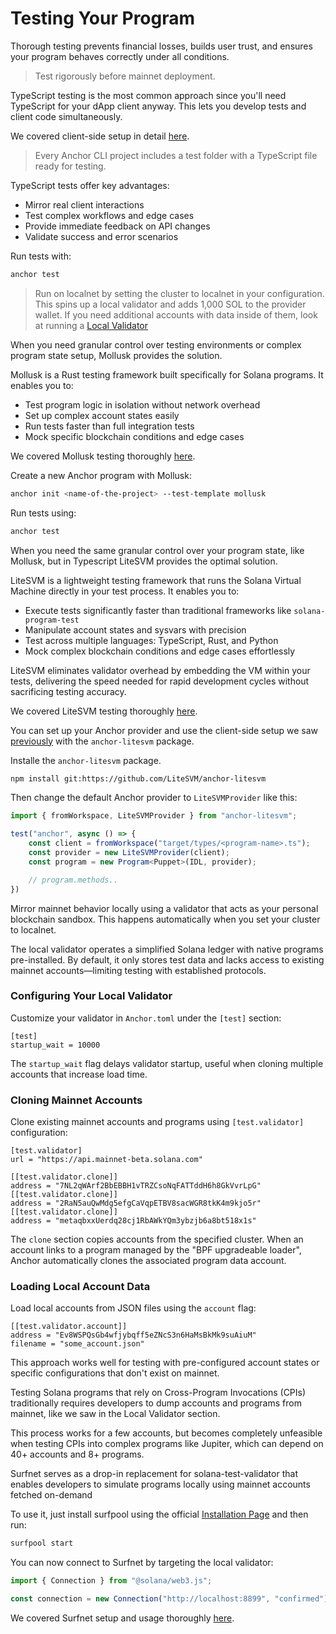 
# Testing Your Program

Thorough testing prevents financial losses, builds user trust, and ensures your program behaves correctly under all conditions. 

> Test rigorously before mainnet deployment.

<ArticleSection name="TypeScript Tests" id="typescript-tests" level="h2" />

TypeScript testing is the most common approach since you'll need TypeScript for your dApp client anyway. This lets you develop tests and client code simultaneously.

We covered client-side setup in detail [here](/en/courses/anchor-for-dummies/client-side-development).

> Every Anchor CLI project includes a test folder with a TypeScript file ready for testing.

TypeScript tests offer key advantages:
- Mirror real client interactions
- Test complex workflows and edge cases  
- Provide immediate feedback on API changes
- Validate success and error scenarios

Run tests with:

```bash
anchor test
```

> Run on localnet by setting the cluster to localnet in your configuration. This spins up a local validator and adds 1,000 SOL to the provider wallet. If you need additional accounts with data inside of them, look at running a [Local Validator](/en/courses/anchor-for-dummies/testing-your-program#running-a-local-validator)

<ArticleSection name="Mollusk Tests" id="mollusk-tests" level="h2" />

When you need granular control over testing environments or complex program state setup, Mollusk provides the solution.

Mollusk is a Rust testing framework built specifically for Solana programs. It enables you to:
- Test program logic in isolation without network overhead
- Set up complex account states easily
- Run tests faster than full integration tests
- Mock specific blockchain conditions and edge cases

We covered Mollusk testing thoroughly [here](/en/courses/testing-with-mollusk).

Create a new Anchor program with Mollusk:

```bash
anchor init <name-of-the-project> --test-template mollusk
```

Run tests using:

```bash
anchor test
```

<ArticleSection name="LiteSVM Tests" id="litesvm-tests" level="h2" />

When you need the same granular control over your program state, like Mollusk, but in Typescript LiteSVM provides the optimal solution.

LiteSVM is a lightweight testing framework that runs the Solana Virtual Machine directly in your test process. It enables you to:
- Execute tests significantly faster than traditional frameworks like `solana-program-test`
- Manipulate account states and sysvars with precision
- Test across multiple languages: TypeScript, Rust, and Python  
- Mock complex blockchain conditions and edge cases effortlessly

LiteSVM eliminates validator overhead by embedding the VM within your tests, delivering the speed needed for rapid development cycles without sacrificing testing accuracy.

We covered LiteSVM testing thoroughly [here](/en/courses/testing-with-litesvm).

You can set up your Anchor provider and use the client-side setup we saw [previously](/en/courses/anchor-for-dummies/client-side-development) with the `anchor-litesvm` package.

Installe the `anchor-litesvm` package.

```bash
npm install git:https://github.com/LiteSVM/anchor-litesvm
```

Then change the default Anchor provider to `LiteSVMProvider` like this:

```ts
import { fromWorkspace, LiteSVMProvider } from "anchor-litesvm";

test("anchor", async () => {
	const client = fromWorkspace("target/types/<program-name>.ts");
	const provider = new LiteSVMProvider(client);
	const program = new Program<Puppet>(IDL, provider);

    // program.methods..
})
```

<ArticleSection name="Running a Local Validator" id="running-a-local-validator" level="h2" />

Mirror mainnet behavior locally using a validator that acts as your personal blockchain sandbox. This happens automatically when you set your cluster to localnet.

The local validator operates a simplified Solana ledger with native programs pre-installed. By default, it only stores test data and lacks access to existing mainnet accounts—limiting testing with established protocols.

### Configuring Your Local Validator

Customize your validator in `Anchor.toml` under the `[test]` section:

```
[test]
startup_wait = 10000
```

The `startup_wait` flag delays validator startup, useful when cloning multiple accounts that increase load time.

### Cloning Mainnet Accounts

Clone existing mainnet accounts and programs using `[test.validator]` configuration:

```
[test.validator]
url = "https://api.mainnet-beta.solana.com"

[[test.validator.clone]]
address = "7NL2qWArf2BbEBBH1vTRZCsoNqFATTddH6h8GkVvrLpG"
[[test.validator.clone]]
address = "2RaN5auQwMdg5efgCaVqpETBV8sacWGR8tkK4m9kjo5r"
[[test.validator.clone]]
address = "metaqbxxUerdq28cj1RbAWkYQm3ybzjb6a8bt518x1s"
```

The `clone` section copies accounts from the specified cluster. When an account links to a program managed by the "BPF upgradeable loader", Anchor automatically clones the associated program data account.

### Loading Local Account Data

Load local accounts from JSON files using the `account` flag:

```
[[test.validator.account]]
address = "Ev8WSPQsGb4wfjybqff5eZNcS3n6HaMsBkMk9suAiuM"
filename = "some_account.json"
```

This approach works well for testing with pre-configured account states or specific configurations that don't exist on mainnet.

<ArticleSection name="Running Surfnet" id="running-surfnet" level="h2" />

Testing Solana programs that rely on Cross-Program Invocations (CPIs) traditionally requires developers to dump accounts and programs from mainnet, like we saw in the Local Validator section. 

This process works for a few accounts, but becomes completely unfeasible when testing CPIs into complex programs like Jupiter, which can depend on 40+ accounts and 8+ programs.

Surfnet serves as a drop-in replacement for solana-test-validator that enables developers to simulate programs locally using mainnet accounts fetched on-demand

To use it, just install surfpool using the official [Installation Page](https://docs.surfpool.run/install) and then run:

```bash
surfpool start
```

You can now connect to Surfnet by targeting the local validator:

```ts
import { Connection } from "@solana/web3.js";

const connection = new Connection("http://localhost:8899", "confirmed");
```

We covered Surfnet setup and usage thoroughly [here](/en/courses/testing-with-surfpool).
